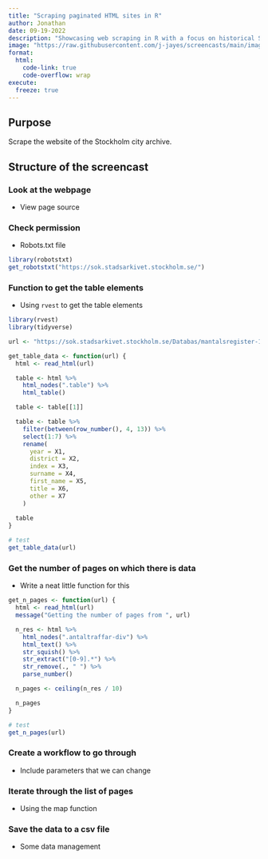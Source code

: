```yaml
---
title: "Scraping paginated HTML sites in R"
author: Jonathan
date: 09-19-2022
description: "Showcasing web scraping in R with a focus on historical Swedish data"
image: "https://raw.githubusercontent.com/j-jayes/screencasts/main/images/tax.jpg"
format: 
  html:
    code-link: true
    code-overflow: wrap
execute:
  freeze: true
---
```

## Purpose

Scrape the website of the Stockholm city archive.

## Structure of the screencast

### Look at the webpage

- View page source

### Check permission

- Robots.txt file

```r
library(robotstxt)
get_robotstxt("https://sok.stadsarkivet.stockholm.se/")
```


### Function to get the table elements

- Using `rvest` to get the table elements

```r
library(rvest)
library(tidyverse)

url <- "https://sok.stadsarkivet.stockholm.se/Databas/mantalsregister-1800-1884/Sok?sidindex=0&artal=1800"

get_table_data <- function(url) {
  html <- read_html(url)

  table <- html %>%
    html_nodes(".table") %>%
    html_table()

  table <- table[[1]]

  table <- table %>%
    filter(between(row_number(), 4, 13)) %>%
    select(1:7) %>%
    rename(
      year = X1,
      district = X2,
      index = X3,
      surname = X4,
      first_name = X5,
      title = X6,
      other = X7
    )
  
  table
}

# test
get_table_data(url)
```


### Get the number of pages on which there is data

- Write a neat little function for this
```r
get_n_pages <- function(url) {
  html <- read_html(url)
  message("Getting the number of pages from ", url)

  n_res <- html %>%
    html_nodes(".antaltraffar-div") %>%
    html_text() %>%
    str_squish() %>%
    str_extract("[0-9].*") %>%
    str_remove(., " ") %>%
    parse_number()

  n_pages <- ceiling(n_res / 10)

  n_pages
}

# test
get_n_pages(url)

```


### Create a workflow to go through

- Include parameters that we can change


### Iterate through the list of pages

- Using the map function

### Save the data to a csv file

- Some data management

